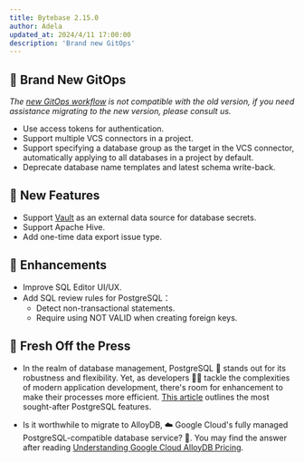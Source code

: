 ```yaml
---
title: Bytebase 2.15.0
author: Adela
updated_at: 2024/4/11 17:00:00
description: 'Brand new GitOps'
---
```



## 🔔 Brand New GitOps

_The [new GitOps workflow](/vcs-integration/overview/) is not compatible with the old version, if you need assistance migrating to the new version, please consult us._

- Use access tokens for authentication.
- Support multiple VCS connectors in a project.
- Support specifying a database group as the target in the VCS connector, automatically applying to all databases in a project by default.
- Deprecate database name templates and latest schema write-back.

## 🚀 New Features

- Support [Vault](/get-started/instance/#hashicorp-vault) as an external data source for database secrets.
- Support Apache Hive.
- Add one-time data export issue type.

## 🎄 Enhancements

- Improve SQL Editor UI/UX.
- Add SQL review rules for PostgreSQL：
  - Detect non-transactional statements.
  - Require using NOT VALID when creating foreign keys.

## 📰 Fresh Off the Press

- In the realm of database management, PostgreSQL 🐘 stands out for its robustness and flexibility. Yet, as developers 🧑‍💻 tackle the complexities of modern application development, there's room for enhancement to make their processes more efficient. [This article](/blog/features-i-wish-postgres-had/) outlines the most sought-after PostgreSQL features.

- Is it worthwhile to migrate to AlloyDB, ☁️ Google Cloud's fully managed PostgreSQL-compatible database service? 🧐. You may find the answer after reading [Understanding Google Cloud AlloyDB Pricing](/blog/understanding-google-alloydb-pricing/).

<InstallUpgrade />
